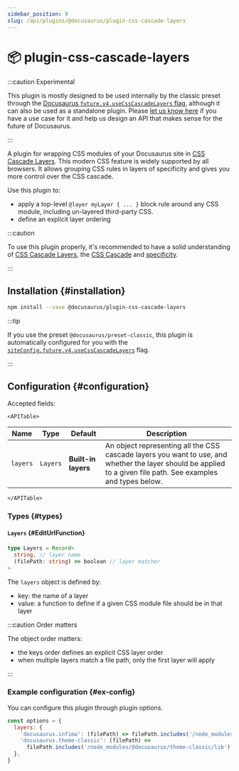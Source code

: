 ```yaml
---
sidebar_position: 9
slug: /api/plugins/@docusaurus/plugin-css-cascade-layers
---
```


# 📦 plugin-css-cascade-layers


:::caution Experimental

This plugin is mostly designed to be used internally by the classic preset through the [Docusaurus `future.v4.useCssCascadeLayers` flag](../docusaurus.config.js.mdx#future), although it can also be used as a standalone plugin. Please [let us know here](https://github.com/facebook/docusaurus/pull/11142) if you have a use case for it and help us design an API that makes sense for the future of Docusaurus.

:::

A plugin for wrapping CSS modules of your Docusaurus site in [CSS Cascade Layers](https://css-tricks.com/css-cascade-layers/). This modern CSS feature is widely supported by all browsers. It allows grouping CSS rules in layers of specificity and gives you more control over the CSS cascade.

Use this plugin to:

- apply a top-level `@layer myLayer { ... }` block rule around any CSS module, including un-layered third-party CSS.
- define an explicit layer ordering

:::caution

To use this plugin properly, it's recommended to have a solid understanding of [CSS Cascade Layers](https://css-tricks.com/css-cascade-layers/), the [CSS Cascade](https://developer.mozilla.org/docs/Web/CSS/CSS_cascade/Cascade) and [specificity](https://developer.mozilla.org/en-US/docs/Web/CSS/CSS_cascade/Specificity).

:::

## Installation {#installation}

```bash npm2yarn
npm install --save @docusaurus/plugin-css-cascade-layers
```

:::tip

If you use the preset `@docusaurus/preset-classic`, this plugin is automatically configured for you with the [`siteConfig.future.v4.useCssCascadeLayers`](../docusaurus.config.js.mdx#future) flag.

:::

## Configuration {#configuration}

Accepted fields:

```mdx-code-block
<APITable>
```

| Name     | Type     | Default             | Description                                                                                                                                                    |
| -------- | -------- | ------------------- | -------------------------------------------------------------------------------------------------------------------------------------------------------------- |
| `layers` | `Layers` | **Built-in layers** | An object representing all the CSS cascade layers you want to use, and whether the layer should be applied to a given file path. See examples and types below. |

```mdx-code-block
</APITable>
```

### Types {#types}

#### `Layers` {#EditUrlFunction}

```ts
type Layers = Record<
  string, // layer name
  (filePath: string) => boolean // layer matcher
>
```

The `layers` object is defined by:

- key: the name of a layer
- value: a function to define if a given CSS module file should be in that layer

:::caution Order matters

The object order matters:

- the keys order defines an explicit CSS layer order
- when multiple layers match a file path, only the first layer will apply

:::

### Example configuration {#ex-config}

You can configure this plugin through plugin options.

```js
const options = {
  layers: {
    'docusaurus.infima': (filePath) => filePath.includes('/node_modules/infima/dist'),
    'docusaurus.theme-classic': (filePath) =>
      filePath.includes('/node_modules/@docusaurus/theme-classic/lib'),
  },
}
```
